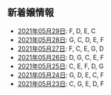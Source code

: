 新着嬢情報
----

- [2021年05月29日](/new/2021-05-29): F, D, E, C
- [2021年05月28日](/new/2021-05-28): G, C, D, E, F
- [2021年05月27日](/new/2021-05-27): F, C, E, G, D
- [2021年05月26日](/new/2021-05-26): D, G, C, E, F
- [2021年05月25日](/new/2021-05-25): C, E, F, D, G
- [2021年05月24日](/new/2021-05-24): G, D, E, C, F
- [2021年05月23日](/new/2021-05-23): C, G, E, D, F
